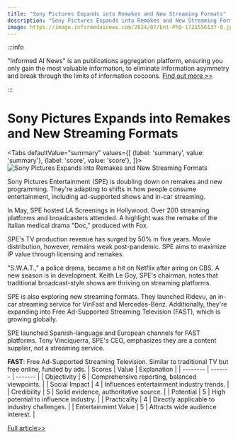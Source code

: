 ```yaml
---
title: "Sony Pictures Expands into Remakes and New Streaming Formats"
description: "Sony Pictures Expands into Remakes and New Streaming Formats"
image: https://image.informedainews.com/2024/07/Ent-PhQ-1721556137-0.jpg
---
```



:::info

"Informed AI News" is an publications aggregation platform, ensuring you only gain the most valuable information, to eliminate information asymmetry and break through the limits of information cocoons.  [Find out more >>](/)

:::

# Sony Pictures Expands into Remakes and New Streaming Formats


<Tabs
	defaultValue="summary"
	values={[
	{label: 'summary', value: 'summary'},
	{label: 'score', value: 'score'},
]}>
<TabItem value="summary">
<img
  src="https://image.informedainews.com/2024/07/Ent-PhQ-1721556137-0.jpg"
  alt="Sony Pictures Expands into Remakes and New Streaming Formats"
/>



Sony Pictures Entertainment (SPE) is doubling down on remakes and new programming. They're adapting to shifts in how people consume entertainment, including ad-supported shows and in-car streaming.

In May, SPE hosted LA Screenings in Hollywood. Over 200 streaming platforms and broadcasters attended. A highlight was the remake of the Italian medical drama "Doc," produced with Fox.

SPE's TV production revenue has surged by 50% in five years. Movie distribution, however, remains weak post-pandemic. SPE aims to maximize IP value through licensing and remakes.

"S.W.A.T.," a police drama, became a hit on Netflix after airing on CBS. A new season is in development. Keith Le Goy, SPE's chairman, notes that traditional broadcast-style shows are thriving on streaming platforms.

SPE is also exploring new streaming formats. They launched Ridevu, an in-car streaming service for VinFast and Mercedes-Benz. Additionally, they're expanding into Free Ad-Supported Streaming Television (FAST), which is growing globally.

SPE launched Spanish-language and European channels for FAST platforms. Tony Vinciquerra, SPE's CEO, emphasizes they are a content supplier, not a streaming service.

**FAST**: Free Ad-Supported Streaming Television. Similar to traditional TV but free online, funded by ads.
</TabItem>
<TabItem value="score">
	| Scores     | Value   | Explanation |
	| -------- | ------- | ------- |
	| Objectivity  | 6    | Comprehensive reporting, balanced viewpoints.    |
	| Social Impact | 4     | Influences entertainment industry trends.    |
	| Credibility    | 5    | Solid evidence, authoritative source.    |
	| Potential    | 5    | High potential to influence industry.    |
	| Practicality    | 4    | Directly applicable to industry challenges.    |
	| Entertainment Value    | 5    | Attracts wide audience interest.    |
</TabItem>
</Tabs>

[Full article>>](https://asia.nikkei.com/Business/Media-Entertainment/Sony-Pictures-finds-gold-in-remakes-as-platform-broadens)
